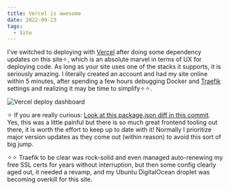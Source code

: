 ```yaml
---
title: Vercel is awesome
date: 2022-09-23
tags:
  - Site
---
```


I've switched to deploying with [Vercel](https://vercel.com/dashboard) after doing some dependency updates on this site✧, which is an absolute marvel in terms of UX for deploying code. As long as your site uses one of the stacks it supports, it is seriously amazing. I literally created an account and had my site online within 5 minutes, after spending a few hours debugging Docker and [Traefik](https://github.com/traefik/traefik) settings and realizing it may be time to simplify✧✧.

![Vercel deploy dashboard](./vercel-dash.png)

✧ If you are really curious: [Look at this package.json diff in this commit](https://github.com/jdodsoncollins/JeremyCollinsDotNet/commit/12367b662e6c0c178fbdef30e207ee864d253bea). Yes, this was a little painful but there is so much great frontend tooling out there, it is worth the effort to keep up to date with it! Normally I prioritize major version updates as they come out (within reason) to avoid this sort of big jump.

✧✧ Traefik to be clear was rock-solid and even managed auto-renewing my free SSL certs for years without interruption, but then some config clearly aged out, it needed a revamp, and my Ubuntu DigitalOcean droplet was becoming overkill for this site.